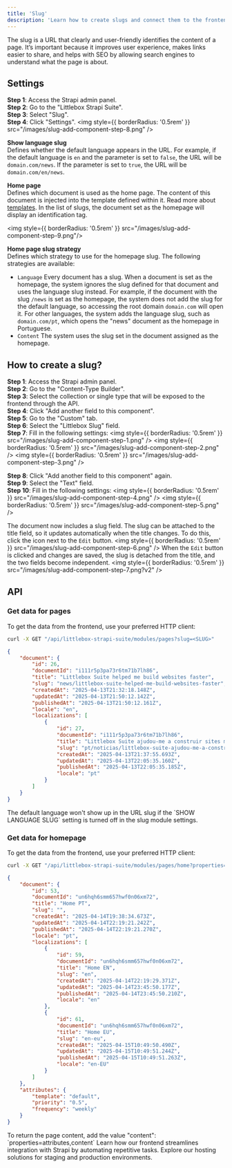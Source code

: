 ```yaml
---
title: 'Slug'
description: 'Learn how to create slugs and connect them to the frontend using the API'
---
```


The slug is a URL that clearly and user-friendly identifies the content of a page.
It’s important because it improves user experience, makes links easier to share, and helps with SEO by allowing search engines to understand what the page is about.


## Settings
**Step 1**: Access the Strapi admin panel.\
**Step 2**: Go to the "Littlebox Strapi Suite".\
**Step 3**: Select "Slug".\
**Step 4**: Click "Settings".
<img
  style={{ borderRadius: '0.5rem' }}
  src="/images/slug-add-component-step-8.png"
/>

**Show language slug**\
Defines whether the default language appears in the URL.
For example, if the default language is `en` and the parameter is set to `false`, the URL will be `domain.com/news`.
If the parameter is set to `true`, the URL will be `domain.com/en/news`.

**Home page**\
Defines which document is used as the home page.
The content of this document is injected into the template defined within it.
Read more about [templates](/backend/guides/page-attributes#template). In the list of slugs, the document set as the homepage will display an identification tag.

<img
  style={{ borderRadius: '0.5rem' }}
  src="/images/slug-add-component-step-9.png"/>

**Home page slug strategy**\
Defines which strategy to use for the homepage slug. The following strategies are available:
- `Language` Every document has a slug. When a document is set as the homepage, the system ignores the slug defined 
for that document and uses the language slug instead. For example, if the document with the slug `/news` is set as the homepage, 
the system does not add the slug for the default language, so accessing the root domain `domain.com` will open it. 
For other languages, the system adds the language slug, such as `domain.com/pt`, which opens the "news" document 
as the homepage in Portuguese.
- `Content` The system uses the slug set in the document assigned as the homepage.

## How to create a slug?
**Step 1**: Access the Strapi admin panel.\
**Step 2**: Go to the "Content-Type Builder".\
**Step 3**: Select the collection or single type that will be exposed to the frontend through the API.\
**Step 4**: Click "Add another field to this component".\
**Step 5**: Go to the "Custom" tab.\
**Step 6**: Select the "Littlebox Slug" field.\
**Step 7**: Fill in the following settings:
<img
  style={{ borderRadius: '0.5rem' }}
  src="/images/slug-add-component-step-1.png"
/>
<img
  style={{ borderRadius: '0.5rem' }}
  src="/images/slug-add-component-step-2.png"
/>
<img
  style={{ borderRadius: '0.5rem' }}
  src="/images/slug-add-component-step-3.png"
/>

**Step 8**: Click "Add another field to this component" again.\
**Step 9**: Select the "Text" field.\
**Step 10**: Fill in the following settings:
<img
  style={{ borderRadius: '0.5rem' }}
  src="/images/slug-add-component-step-4.png"
/>
<img
  style={{ borderRadius: '0.5rem' }}
  src="/images/slug-add-component-step-5.png"
/>

The document now includes a slug field.
The slug can be attached to the title field, so it updates automatically when the title changes. To do this, click the icon next to the `Edit` button.
<img
  style={{ borderRadius: '0.5rem' }}
  src="/images/slug-add-component-step-6.png"
/>
When the `Edit` button is clicked and changes are saved, the slug is detached from the title, and the two fields become independent.
<img
  style={{ borderRadius: '0.5rem' }}
  src="/images/slug-add-component-step-7.png?v2"
/>

## API
### Get data for pages
To get the data from the frontend, use your preferred HTTP client:
```bash
curl -X GET "/api/littlebox-strapi-suite/modules/pages?slug=<SLUG>"
```
```json
{
    "document": {
        "id": 26,
        "documentId": "i111r5p3pa73r6tm71b7lh86",
        "title": "Littlebox Suite helped me build websites faster",
        "slug": "news/littlebox-suite-helped-me-build-websites-faster",
        "createdAt": "2025-04-13T21:32:18.148Z",
        "updatedAt": "2025-04-13T21:50:12.142Z",
        "publishedAt": "2025-04-13T21:50:12.161Z",
        "locale": "en",
        "localizations": [
            {
                "id": 27,
                "documentId": "i111r5p3pa73r6tm71b7lh86",
                "title": "Littlebox Suite ajudou-me a construir sites mais rápido",
                "slug": "pt/noticias/littlebox-suite-ajudou-me-a-construir-sites-mais-rapido",
                "createdAt": "2025-04-13T21:37:55.693Z",
                "updatedAt": "2025-04-13T22:05:35.160Z",
                "publishedAt": "2025-04-13T22:05:35.185Z",
                "locale": "pt"
            }
        ]
    }
}
```
<Tip>
  The default language won't show up in the URL slug if the `SHOW LANGUAGE SLUG` setting is turned off in the slug module settings.
</Tip>

### Get data for homepage
To get the data from the frontend, use your preferred HTTP client:
```bash
curl -X GET "/api/littlebox-strapi-suite/modules/pages/home?properties=attributes"
```
```json
{
    "document": {
        "id": 53,
        "documentId": "un6hqh6smm657hwf0n06xm72",
        "title": "Home PT",
        "slug": "",
        "createdAt": "2025-04-14T19:38:34.673Z",
        "updatedAt": "2025-04-14T22:19:21.242Z",
        "publishedAt": "2025-04-14T22:19:21.270Z",
        "locale": "pt",
        "localizations": [
            {
                "id": 59,
                "documentId": "un6hqh6smm657hwf0n06xm72",
                "title": "Home EN",
                "slug": "en",
                "createdAt": "2025-04-14T22:19:29.371Z",
                "updatedAt": "2025-04-14T23:45:50.177Z",
                "publishedAt": "2025-04-14T23:45:50.210Z",
                "locale": "en"
            },
            {
                "id": 61,
                "documentId": "un6hqh6smm657hwf0n06xm72",
                "title": "Home EU",
                "slug": "en-eu",
                "createdAt": "2025-04-15T10:49:50.490Z",
                "updatedAt": "2025-04-15T10:49:51.244Z",
                "publishedAt": "2025-04-15T10:49:51.263Z",
                "locale": "en-EU"
            }
        ]
    },
    "attributes": {
        "template": "default",
        "priority": "0.5",
        "frequency": "weekly"
    }
}
```
<Tip>
  To return the page content, add the value "content": `properties=attributes,content`
</Tip>

<CardGroup cols={2}>
  <Card
    title="Frontend"
    icon="code"
    href="/frontend/introduction"
  >
    Learn how our frontend streamlines integration with Strapi by automating repetitive tasks.
  </Card>
  <Card
    title="Hosting"
    icon="code"
    href="/hosting/plans"
  >
    Explore our hosting solutions for staging and production environments.
  </Card>
</CardGroup>